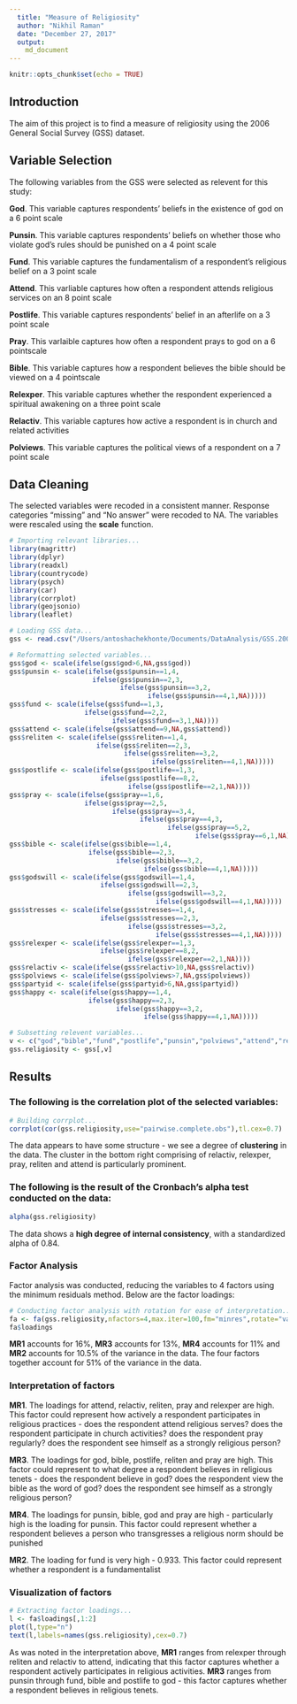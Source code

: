 ```yaml
---
  title: "Measure of Religiosity"
  author: "Nikhil Raman"
  date: "December 27, 2017"
  output: 
    md_document
---
```


```r
knitr::opts_chunk$set(echo = TRUE)
```

## Introduction

The aim of this project is to find a measure of religiosity using the 2006 General Social Survey (GSS) dataset. 

## Variable Selection

The following variables from the GSS were selected as relevent for this study:  

**God**. This variable captures respondents' beliefs in the existence of god on a 6 point scale  

**Punsin**. This variable captures respondents' beliefs on whether those who violate god's rules should be punished on a 4 point scale  

**Fund**. This variable captures the fundamentalism of a respondent's religious belief on a 3 point scale  

**Attend**. This varliable captures how often a respondent attends religious services on an 8 point scale   

**Postlife**. This variable captures respondents' belief in an afterlife on a 3 point scale  

**Pray**. This varlaible captures how often a respondent prays to god on a 6 pointscale  

**Bible**. This variable captures how a respondent believes the bible should be viewed on a 4 pointscale  

**Relexper**. This variable captures whether the respondent experienced a spiritual awakening on a three point scale  

**Relactiv**. This variable captures how active a respondent is in church and related activities  

**Polviews**. This variable captures the political views of a respondent on a 7 point scale  

## Data Cleaning

The selected variables were recoded in a consistent manner. Response categories "missing" and "No answer" were recoded to NA. The variables were rescaled using the **scale** function.

```r
# Importing relevant libraries...
library(magrittr)
library(dplyr)
library(readxl)
library(countrycode)
library(psych)
library(car)
library(corrplot)
library(geojsonio)
library(leaflet)
```

```r
# Loading GSS data...
gss <- read.csv("/Users/antoshachekhonte/Documents/DataAnalysis/GSS.2006.csv.xls")
```

```r
# Reformatting selected variables...
gss$god <- scale(ifelse(gss$god>6,NA,gss$god))
gss$punsin <- scale(ifelse(gss$punsin==1,4,
                     ifelse(gss$punsin==2,3,
                            ifelse(gss$punsin==3,2,
                                   ifelse(gss$punsin==4,1,NA)))))
gss$fund <- scale(ifelse(gss$fund==1,3,
                   ifelse(gss$fund==2,2,
                          ifelse(gss$fund==3,1,NA))))
gss$attend <- scale(ifelse(gss$attend==9,NA,gss$attend))
gss$reliten <- scale(ifelse(gss$reliten==1,4,
                      ifelse(gss$reliten==2,3,
                             ifelse(gss$reliten==3,2,
                                    ifelse(gss$reliten==4,1,NA)))))
gss$postlife <- scale(ifelse(gss$postlife==1,3,
                       ifelse(gss$postlife==8,2,
                              ifelse(gss$postlife==2,1,NA))))
gss$pray <- scale(ifelse(gss$pray==1,6,
                   ifelse(gss$pray==2,5,
                          ifelse(gss$pray==3,4,
                                 ifelse(gss$pray==4,3,
                                        ifelse(gss$pray==5,2,
                                               ifelse(gss$pray==6,1,NA)))))))
gss$bible <- scale(ifelse(gss$bible==1,4,
                    ifelse(gss$bible==2,3,
                           ifelse(gss$bible==3,2,
                                  ifelse(gss$bible==4,1,NA)))))
gss$godswill <- scale(ifelse(gss$godswill==1,4,
                       ifelse(gss$godswill==2,3,
                              ifelse(gss$godswill==3,2,
                                     ifelse(gss$godswill==4,1,NA)))))
gss$stresses <- scale(ifelse(gss$stresses==1,4,
                       ifelse(gss$stresses==2,3,
                              ifelse(gss$stresses==3,2,
                                     ifelse(gss$stresses==4,1,NA)))))
gss$relexper <- scale(ifelse(gss$relexper==1,3,
                       ifelse(gss$relexper==8,2,
                              ifelse(gss$relexper==2,1,NA))))
gss$relactiv <- scale(ifelse(gss$relactiv>10,NA,gss$relactiv))
gss$polviews <- scale(ifelse(gss$polviews>7,NA,gss$polviews))
gss$partyid <- scale(ifelse(gss$partyid>6,NA,gss$partyid))
gss$happy <- scale(ifelse(gss$happy==1,4,
                    ifelse(gss$happy==2,3,
                           ifelse(gss$happy==3,2,
                                  ifelse(gss$happy==4,1,NA)))))
```

```r
# Subsetting relevent variables...
v <- c("god","bible","fund","postlife","punsin","polviews","attend","reliten","pray","relexper","relactiv")
gss.religiosity <- gss[,v]
```

## Results

### The following is the correlation plot of the selected variables:

```r
# Building corrplot...
corrplot(cor(gss.religiosity,use="pairwise.complete.obs"),tl.cex=0.7)
```

The data appears to have some structure - we see a degree of **clustering** in the data. The cluster in the bottom right comprising of relactiv, relexper, pray, reliten and attend is particularly prominent. 

### The following is the result of the Cronbach's alpha test conducted on the data:

```r
alpha(gss.religiosity)
```

The data shows a **high degree of internal consistency**, with a standardized alpha of 0.84. 

### Factor Analysis

Factor analysis was conducted, reducing the variables to 4 factors using the minimum residuals method. Below are the factor loadings:

```r
# Conducting factor analysis with rotation for ease of interpretation...
fa <- fa(gss.religiosity,nfactors=4,max.iter=100,fm="minres",rotate="varimax")
fa$loadings
```

**MR1** accounts for 16%, **MR3** accounts for 13%, **MR4** accounts for 11%  and **MR2** accounts for 10.5% of the variance in the data. The four factors together account for 51% of the variance in the data. 

### Interpretation of factors

**MR1**. The loadings for attend, relactiv, reliten, pray and relexper are high. This factor could represent how actively a respondent participates in religious practices - does the respondent attend religious serves? does the respondent participate in church activities? does the respondent pray regularly? does the respondent see himself as a strongly religious person?  

**MR3**. The loadings for god, bible, postlife, reliten and pray are high. This factor could represent to what degree a respondent believes in religious tenets - does the respondent believe in god? does the respondent view the bible as the word of god? does the respondent see himself as a strongly religious person?  

**MR4**. The loadings for punsin, bible, god and pray are high - particularly high is the loading for punsin. This factor could represent whether a respondent believes a person who transgresses a religious norm should be punished  

**MR2**. The loading for fund is very high - 0.933. This factor could represent whether a respondent is a fundamentalist  

### Visualization of factors

```r
# Extracting factor loadings...
l <- fa$loadings[,1:2]
plot(l,type="n")
text(l,labels=names(gss.religiosity),cex=0.7)
```

As was noted in the interpretation above, **MR1** ranges from relexper through reliten and relactiv to attend, indicating that this factor captures whether a respondent actively participates in religious activities. **MR3** ranges from punsin through fund, bible and postlife to god - this factor captures whether a respondent believes in religious tenets.